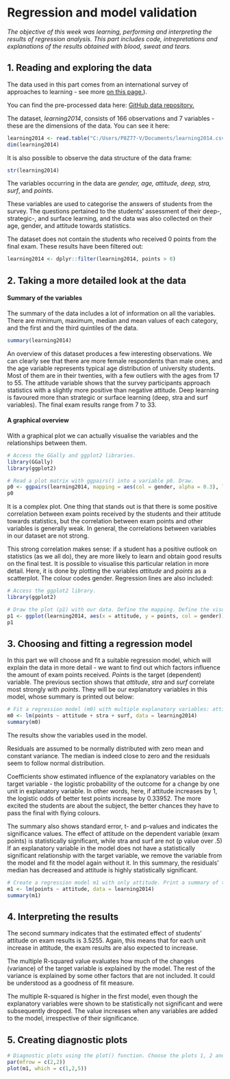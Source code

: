 # Regression and model validation
*The objective of this week was learning, performing and interpreting the results of regression analysis. This part includes code, intrepretations and explanations of the results obtained with blood, sweat and tears.*

## 1. Reading and exploring the data

The data used in this part comes from an international survey of approaches to learning - see more [on this page.](http://www.helsinki.fi/~kvehkala/JYTmooc/JYTOPKYS3-meta.txt)).

You can find the pre-processed data here: [GitHub data repository.](https://github.com/adomino/IODS-project/data)

The dataset, *learning2014*, consists of 166 observations and 7 variables - these are the dimensions of the data. You can see it here:

```r
learning2014 <- read.table("C:/Users/P8Z77-V/Documents/learning2014.csv", header = TRUE, sep = "\t")
dim(learning2014)
```

It is also possible to observe the data structure of the data frame:

```r
str(learning2014)
```

The variables occurring in the data are *gender, age, attitude, deep, stra, surf*, and *points*. 

These variables are used to categorise the answers of students from the survey. The questions pertained to the students' assessment of their deep-, strategic-, and surface learning, and the data was also collected on their age, gender, and attitude towards statistics.

The dataset does not contain the students who received 0 points from the final exam. These results have been filtered out: 

```r
learning2014 <- dplyr::filter(learning2014, points > 0)
```

## 2. Taking a more detailed look at the data

#### Summary of the variables

The summary of the data includes a lot of information on all the variables. There are minimum, maximum, median and mean values of each category, and the first and the third quintiles of the data.

```r
summary(learning2014)
```

An overview of this dataset produces a few interesting observations. We can clearly see that there are more female respondents than male ones, and the age variable represents typical age distribution of university students. Most of them are in their twenties, with a few outliers with the ages from 17 to 55. The attitude variable shows that the survey participants approach statistics with a slightly more positive than negative attitude. Deep learning is favoured more than strategic or surface learning (deep, stra and surf variables). The final exam results range from 7 to 33.

#### A graphical overview

With a graphical plot we can actually visualise the variables and the relationships between them.

```r
# Access the GGally and ggplot2 libraries.
library(GGally)
library(ggplot2)

# Read a plot matrix with ggpairs() into a variable p0. Draw.
p0 <- ggpairs(learning2014, mapping = aes(col = gender, alpha = 0.3), lower = list(combo = wrap("facethist", bins = 20)))
p0

```

It is a complex plot. One thing that stands out is that there is some positive correlation between exam points received by the students and their attitude towards statistics, but the correlation between exam points and other variables is generally weak. In general, the correlations between variables in our dataset are not strong.

This strong correlation makes sense: if a student has a positive outlook on statistics (as we all do), they are more likely to learn and obtain good results on the final test. It is possible to visualise this particular relation in more detail. Here, it is done by plotting the variables *attitude* and *points* as a scatterplot. The colour codes gender. Regression lines are also included:

```r
# Access the ggplot2 library.
library(ggplot2)

# Draw the plot (p1) with our data. Define the mapping. Define the visualization type (dots) and smoothing. Add the plot title.
p1 <- ggplot(learning2014, aes(x = attitude, y = points, col = gender)) + geom_point() + geom_smooth(method = "lm") + ggtitle("Students' attitude towards statistics vs final exam points")
p1
```

## 3. Choosing and fitting a regression model

In this part we will choose and fit a suitable regression model, which will explain the data in more detail - we want to find out which factors influence the amount of exam points received.
*Points* is the target (dependent) variable. The previous section shows that *attitude*, *stra* and *surf* correlate most strongly with *points*. They will be our explanatory variables in this model, whose summary is printed out below:

```r
# Fit a regression model (m0) with multiple explanatory variables: attitude, stra, surf. Print a summary of the model.
m0 <- lm(points ~ attitude + stra + surf, data = learning2014)
summary(m0)
```

The results show the variables used in the model.

Residuals are assumed to be normally distributed with zero mean and constant variance. The median is indeed close to zero and the residuals seem to follow normal distribution.

Coefficients show estimated influence of the explanatory variables on the target variable - the logistic probability of the outcome for a change by one unit in explanatory variable. In other words, here, if attitude increases by 1, the logistic odds of better test points increase by 0.33952. The more excited the students are about the subject, the better chances they have to pass the final with flying colours. 

The summary also shows standard error, t- and p-values and indicates the significance values. The effect of attitude on the dependent variable (exam points) is statistically significant, while stra and surf are not (p value over .5) If an explanatory variable in the model does not have a statistically significant relationship with the target variable, we remove the variable from the model and fit the model again without it. In this summary, the residuals' median has decreased and attitude is highly statistically significant.

```r
# Create a regression model m1 with only attitude. Print a summary of the model.
m1 <- lm(points ~ attitude, data = learning2014)
summary(m1)
```

## 4. Interpreting the results

The second summary indicates that the estimated effect of students' attitude on exam results is 3.5255. Again, this means that for each unit increase in attitude, the exam results are also expected to increase.

The multiple R-squared value evaluates how much of the changes (variance) of the target variable is explained by the model. The rest of the variance is explained by some other factors that are not included. It could be understood as a goodness of fit measure.

The multiple R-squared is higher in the first model, even though the explanatory variables were shown to be statistically not significant and were subsequently dropped. The value increases when any variables are added to the model, irrespective of their significance.

## 5. Creating diagnostic plots


```r
# Diagnostic plots using the plot() function. Choose the plots 1, 2 and 5.
par(mfrow = c(2,2))
plot(m1, which = c(1,2,5))
```









